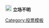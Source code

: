 [[File:Pictogram voting oppose.svg|20px|link=|alt=]] '''立场不明'''<noinclude>
[[Category:投票模板]]
</noinclude>